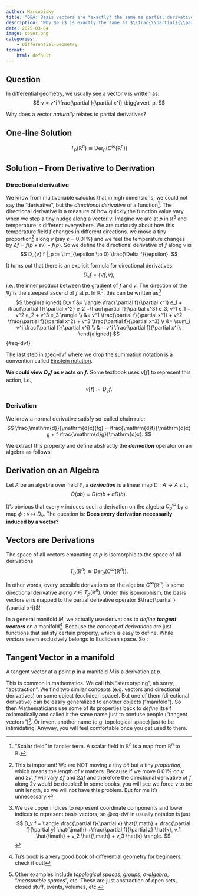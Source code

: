 ```yaml
---
author: Marcobisky
title: "Q&A: Basis vectors are *exactly* the same as partial derivative operator? 为什么向量等价于微分算子?"
description: "Why $e_i$ is exactly the same as $\\frac{\\partial}{\\partial x^i}$? How to define tangent space at some point of a **manifold**?"
date: 2025-03-04
image: cover.png
categories:
    - Differential-Geometry
format: 
    html: default
---
```


## Question

In differential geometry, we usually see a vector $v$ is written as:
$$
v = v^i \frac{\partial }{\partial x^i} \bigg\rvert_p.
$$

Why does a vector *naturally* relates to partial derivatives?

<!-- ----------------------------------------- -->
::: {.callout-warning icon=false collapse=true}
## One-line Solution
$$
T_p (\mathbb{R}^n) \cong \text{Der}_p (C^\infty(\mathbb{R}^n))
$$
:::
<!-- ----------------------------------------- -->


## Solution -- From Derivative to Derivation

### Directional derivative

We know from multivariable calculus that in high dimensions, we could not say the "derivative", but the *directional derivative* of a function[^function]. The directional derivative is a measure of how quickly the function value vary when we step a tiny nudge along a vector $v$. Imagine we are at $p$ in $\mathbb{R}^3$ and temperature is different everywhere. We are curiously about how this temperature field $f$ changes in different directions. we move a tiny proportion[^proportion] along $v$ (say $\epsilon = 0.01 \%$) and we feel the temperature changes by $\Delta f = f(p+\epsilon v)-f(p)$. So we define the directional derivative of $f$ along $v$ is
$$
D_{v} f |_p := \lim_{\epsilon \to 0} \frac{\Delta f}{\epsilon}.
$$


[^function]: "Scalar field" in fancier term. A scalar field in $\mathbb{R}^n$ is a map from $\mathbb{R}^n$ to $\mathbb{R}$.

[^proportion]: This is important! We are NOT moving a tiny *bit* but a tiny *proportion*, which means the length of $v$ matters. Because if we move $0.01 \%$ on $v$ and $2 v$, $f$ will vary $\Delta f$ and $2\Delta f$ and therefore the directional derivative of $f$ along $2v$ would be doubled! In some books, you will see we force $v$ to be unit length, so we will not have this problem. But for me it's unnecessary.

It turns out that there is an explicit formula for directional derivatives:
$$
D_{v} f = \langle\nabla f, v\rangle,
$$
i.e., the inner product between the gradient of $f$ and $v$. The direction of the $\nabla f$ is the steepest ascend of $f$ at $p$. In $\mathbb{R}^3$, this can be written as[^indices]
$$
\begin{aligned}
    D_v f &= \langle \frac{\partial f}{\partial x^1} e_1 + \frac{\partial f}{\partial x^2} e_2 +\frac{\partial f}{\partial x^3} e_3, v^1 e_1 + v^2 e_2 + v^3 e_3 \rangle \\
    &= v^1 \frac{\partial f}{\partial x^1} + v^2 \frac{\partial f}{\partial x^2} + v^3 \frac{\partial f}{\partial x^3} \\
    &= \sum_i v^i \frac{\partial f}{\partial x^i} \\
    &=: v^i \frac{\partial f}{\partial x^i}.
\end{aligned}
$${#eq-dvf}


[^indices]: We use upper indices to represent coordinate components and lower indices to represent basis vectors, so @eq-dvf in usually notation is just
$$
D_v f = \langle \frac{\partial f}{\partial x} \hat{\imath} + \frac{\partial f}{\partial y} \hat{\jmath} +\frac{\partial f}{\partial z} \hat{k}, v_1 \hat{\imath} + v_2 \hat{\jmath} + v_3 \hat{k} \rangle.
$$

The last step in @eq-dvf where we drop the summation notation is a convention called [Einstein notation](https://en.wikipedia.org/wiki/Einstein_notation). 

**We could view $D_v f$ as $v$ acts on $f$.** Some textbook uses $v[f]$ to represent this action, i.e.,
$$
v[f] := D_v f.
$$

### Derivation

We know a normal derivative satisfy so-called chain rule:
$$
\frac{\mathrm{d}}{\mathrm{d}x}(fg) = \frac{\mathrm{d}f}{\mathrm{d}x} g + f \frac{\mathrm{d}g}{\mathrm{d}x}.
$$

We extract this property and define abstractly the ***derivation*** operator on an algebra as follows:

<!-- ----------------------------------------- -->
::: {.callout-tip icon=false}
## Derivation on an Algebra
::: {#def-derivation .callout-def}
Let $A$ be an algebra over field $\mathbb{F}$, a ***derivation*** is a linear map $D: A \to A$ s.t.,
$$
D(ab) = D(a)b + aD(b).
$$
:::
:::
<!-- ----------------------------------------- -->

It's obvious that every $v$ induces such a derivation on the algebra $C^\infty_p$ by a map $\phi: v \mapsto D_v$. The question is: **Does every derivation necessarily induced by a vector?**

<!-- ----------------------------------------- -->
::: {.callout-tip icon=false}
## Vectors are Derivations
::: {#thm-iso .callout-thm}
The space of all vectors emanating at $p$ is isomorphic to the space of all derivations
$$
T_p (\mathbb{R}^n) \cong \text{Der}_p (C^\infty(\mathbb{R}^n)).
$$
:::
:::
<!-- ----------------------------------------- -->

In other words, every possible derivations on the algebra $C^\infty(\mathbb{R}^n)$ is some directional derivative along $v \in T_p (\mathbb{R}^n)$. Under this isomorphism, the basis vectors $e_i$ is mapped to the partial derivative operator $\frac{\partial }{\partial x^i}$!

In a general manifold $M$, we actually use derivations to *define* ***tangent vectors*** on a manifold[^tubook]. Because the concept of *derivations* are just functions that satisfy certain property, which is easy to define. While *vectors* seem exclusively belongs to Euclidean space. So :

<!-- ----------------------------------------- -->
::: {.callout-tip icon=false}
## Tangent Vector in a manifold
::: {#def-tangent .callout-def}
A tangent vector at a point $p$ in a manifold $M$ is a derivation at $p$.
:::
:::
<!-- ----------------------------------------- -->

[^tubook]: [Tu's book](https://www.amazon.sg/Introduction-Manifolds-Loring-W-Tu/dp/1441973990) is a very good book of differential geometry for beginners, check it out!

This is common in mathematics. We call this "stereotyping", ah sorry, "abstraction". We find two similar concepts (e.g. vectors and directional derivatives) on some object (euclidean space). But one of them (directional derivative) can be easily generalized to another objects ("manifold"). So then Mathematicians use some of its properties back to *define* itself axiomatically and called it the same name just to confuse people ("tangent vectors")[^confuse]. Or invent another name (e.g. topological space) just to be intimidating. Anyway, you will feel comfortable once you get used to them.

[^confuse]: Other examples include *topological spaces*, *groups*, *$\sigma$-algebra*, "*measurable spaces*", etc. These are just abstraction of open sets, closed stuff, events, volumes, etc.